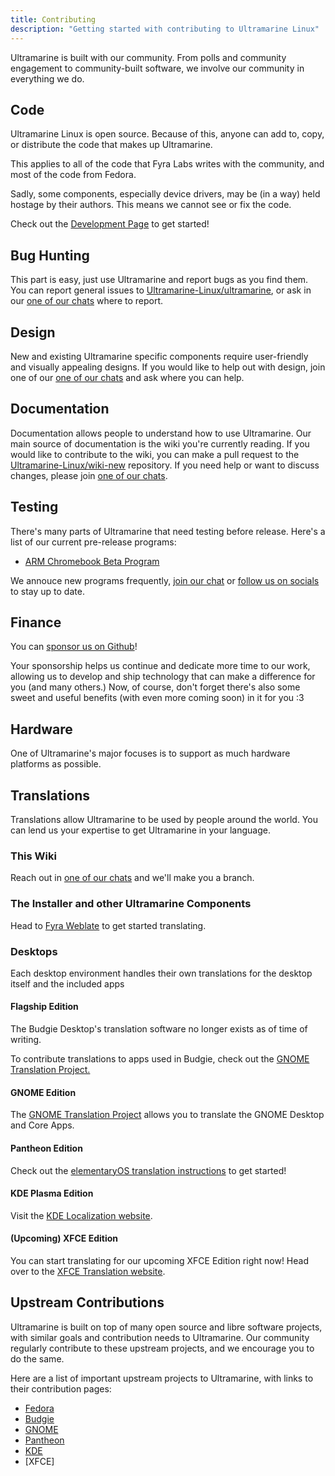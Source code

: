 ```yaml
---
title: Contributing
description: "Getting started with contributing to Ultramarine Linux"
---
```


Ultramarine is built with our community. From polls and community engagement to community-built software, we involve our community in everything we do.

## Code

Ultramarine Linux is open source. Because of this, anyone can add to, copy, or distribute the code that makes up Ultramarine.

This applies to all of the code that Fyra Labs writes with the community, and most of the code from Fedora.

Sadly, some components, especially device drivers, may be (in a way) held hostage by their authors. This means we cannot see or fix the code.

Check out the [Development Page](/en/contributing/hacking) to get started!

## Bug Hunting

This part is easy, just use Ultramarine and report bugs as you find them. You can report general issues to [Ultramarine-Linux/ultramarine](https://github.com/Ultramarine-Linux/ultramarine), or ask in our [one of our chats](/en/community/community) where to report.

## Design

New and existing Ultramarine specific components require user-friendly and visually appealing designs. If you would like to help out with design, join one of our [one of our chats](/en/community/community) and ask where you can help.

## Documentation

Documentation allows people to understand how to use Ultramarine. Our main source of documentation is the wiki you're currently reading. If you would like to contribute to the wiki, you can make a pull request to the [Ultramarine-Linux/wiki-new](https://github.com/Ultramarine-Linux/wiki-new) repository. If you need help or want to discuss changes, please join [one of our chats](/en/community/community).

## Testing

There's many parts of Ultramarine that need testing before release. Here's a list of our current pre-release programs:

- [ARM Chromebook Beta Program](/en/chromebook/armbeta)

We annouce new programs frequently, [join our chat](/en/community/community) or [follow us on socials](/en/community/community) to stay up to date.

## Finance

You can [sponsor us on Github](https://github.com/sponsors/FyraLabs)!

Your sponsorship helps us continue and dedicate more time to our work, allowing us to develop and ship technology that can make a difference for you (and many others.) Now, of course, don't forget there's also some sweet and useful benefits (with even more coming soon) in it for you :3

## Hardware

One of Ultramarine's major focuses is to support as much hardware platforms as possible.

## Translations

Translations allow Ultramarine to be used by people around the world. You can lend us your expertise to get Ultramarine in your language.

### This Wiki

Reach out in [one of our chats](/en/community/community) and we'll make you a branch.

### The Installer and other Ultramarine Components

Head to [Fyra Weblate](https://weblate.fyralabs.com) to get started translating.

### Desktops

Each desktop environment handles their own translations for the desktop itself and the included apps

#### Flagship Edition

The Budgie Desktop's translation software no longer exists as of time of writing.

To contribute translations to apps used in Budgie, check out the [GNOME Translation Project.](https://wiki.gnome.org/TranslationProject)

#### GNOME Edition

The [GNOME Translation Project](https://wiki.gnome.org/TranslationProject) allows you to translate the GNOME Desktop and Core Apps.

#### Pantheon Edition

Check out the [elementaryOS translation instructions](https://docs.elementary.io/contributor-guide/localization/translations) to get started!

#### KDE Plasma Edition

Visit the [KDE Localization website](https://l10n.kde.org/).

#### (Upcoming) XFCE Edition

You can start translating for our upcoming XFCE Edition right now! Head over to the [XFCE Translation website](https://docs.xfce.org/contribute/translate/start).

## Upstream Contributions

Ultramarine is built on top of many open source and libre software projects, with similar goals and contribution needs to Ultramarine. Our community regularly contribute to these upstream projects, and we encourage you to do the same.

Here are a list of important upstream projects to Ultramarine, with links to their contribution pages:

- [Fedora](https://docs.fedoraproject.org/en-US/project/join/)
- [Budgie](https://docs.buddiesofbudgie.org/organization/getting-involved/)
- [GNOME](https://welcome.gnome.org/)
- [Pantheon](https://docs.elementary.io/contributor-guide)
- [KDE](https://community.kde.org/Get_Involved)
- [XFCE]
